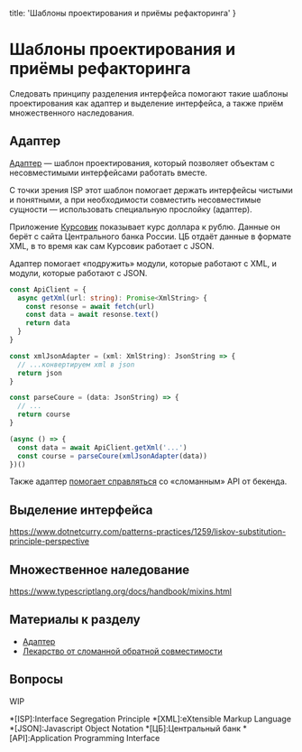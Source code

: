 
  title: 'Шаблоны проектирования и приёмы рефакторинга'
}


# Шаблоны проектирования и приёмы рефакторинга

Следовать принципу разделения интерфейса помогают такие шаблоны проектирования как адаптер и выделение интерфейса, а также приём множественного наследования.

## Адаптер

[Адаптер](https://refactoring.guru/design-patterns/adapter) — шаблон проектирования, который позволяет объектам с несовместимыми интерфейсами работать вместе.

С точки зрения ISP этот шаблон помогает держать интерфейсы чистыми и понятными, а при необходимости совместить несовместимые сущности — использовать специальную прослойку (адаптер).

Приложение [Курсовик](https://bespoyasov.ru/blog/kursovik/) показывает курс доллара к рублю. Данные он берёт с сайта Центрального банка России. ЦБ отдаёт данные в формате XML, в то время как сам Курсовик работает с JSON.

Адаптер помогает «подружить» модули, которые работают с XML, и модули, которые работают с JSON.

```ts
const ApiClient = {
  async getXml(url: string): Promise<XmlString> {
    const resonse = await fetch(url)
    const data = await resonse.text()
    return data
  }
}

const xmlJsonAdapter = (xml: XmlString): JsonString => {
  // ...конвертируем xml в json
  return json
}

const parseCoure = (data: JsonString) => {
  // ...
  return course
}

(async () => {
  const data = await ApiClient.getXml('...')
  const course = parseCoure(xmlJsonAdapter(data))
})()
```

Также адаптер [помогает справляться](https://bespoyasov.ru/blog/adapter-pattern/) со «сломанным» API от бекенда.

## Выделение интерфейса
https://www.dotnetcurry.com/patterns-practices/1259/liskov-substitution-principle-perspective

## Множественное наледование
https://www.typescriptlang.org/docs/handbook/mixins.html

## Материалы к разделу
- [Адаптер](https://refactoring.guru/design-patterns/adapter)
- [Лекарство от сломанной обратной совместимости](https://bespoyasov.ru/blog/adapter-pattern/)

## Вопросы
WIP

*[ISP]:Interface Segregation Principle
*[XML]:eXtensible Markup Language
*[JSON]:Javascript Object Notation
*[ЦБ]:Центральный банк
*[API]:Application Programming Interface
